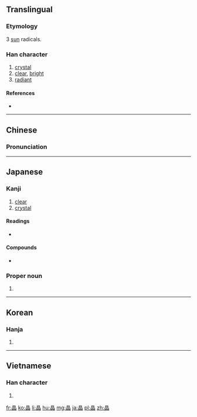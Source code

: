 {{also|品}}
==Translingual==

===Etymology===
3 [[sun]] radicals.

===Han character===
{{Han char|rn=72|rad=日|as=08|sn=12|four=6066<sub>0</sub>|canj=日日日 (AAA)|ids=⿱[[日]]⿰日日}}

# [[crystal]]
# [[clear]], [[bright]]
# [[radiant]]

====References====
* {{Han ref|kx=0497.060|dkj=14000|dj=0863.140|hdz=21518.100|uh=6676|ud=26230|bh=B4B9|bd=46265}}

----

==Chinese==
{{zh-hanzi-box|[[晶]]}}

===Pronunciation===
{{zh-pron
|m=jīng
|c=zing1
|mn=cheⁿ/chiⁿ
|mc=y
|oc=y
|ma=
|cat=n,a
}}

----

==Japanese==

===Kanji===
{{ja-kanji|grade=c|rs=日08}}

# [[clear]]
# [[crystal]]

====Readings====
* {{ja-readings|goon=[[しょう]] (shō)|kun=[[あきらか]] (akiraka)}}

====Compounds====
* {{ja-r|結晶|gloss=crystal|けっしょう}}

===Proper noun===
{{ja-pos|あきら|proper}}

# {{given name|male|or=female|lang=ja|sort=あきら}}

----

==Korean==

===Hanja===
{{ko-hanja|hangeul=정|eumhun=|rv=jeong|mr=chŏng|y=ceng}}

# {{defn|lang=ko|sort=日08}}

----

==Vietnamese==

===Han character===
{{vi-hantu|[[tinh]]|rs=日08}}

# {{defn|lang=vi|sort=日08}}

[[fr:晶]]
[[ko:晶]]
[[li:晶]]
[[hu:晶]]
[[mg:晶]]
[[ja:晶]]
[[pl:晶]]
[[zh:晶]]